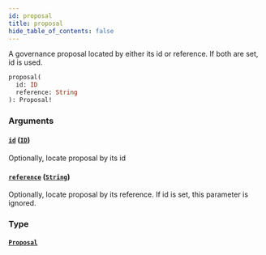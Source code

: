 ```yaml
---
id: proposal
title: proposal
hide_table_of_contents: false
---
```



A governance proposal located by either its id or reference. If both are set, id is used.

```graphql
proposal(
  id: ID
  reference: String
): Proposal!
```


### Arguments

#### [`id`](#) ([`ID`](/docs/testnet/graphql/scalars/id))

Optionally, locate proposal by its id


#### [`reference`](#) ([`String`](/docs/testnet/graphql/scalars/string))

Optionally, locate proposal by its reference. If id is set, this parameter is ignored.


### Type

#### [`Proposal`](/docs/testnet/graphql/objects/proposal)






